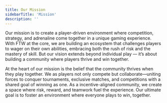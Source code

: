 ```yaml
---
title: Our Mission
sidebarTitle: 'Mission'
description: ''
---
```


Our mission is to create a player-driven environment where competition, strategy, and adrenaline come together in a unique gaming experience. With FTW at the core, we are building an ecosystem that challenges players to wager on their own abilities, embracing both the rush of risk and the mastery of skill. But our vision extends beyond individual play — it’s about building a community where players thrive and win together.

At the heart of our mission is the belief that the community thrives when they play together. We as players not only compete but collaborate—uniting forces to conquer tournaments, exclusive matches, and competitions with a shared goal of winning as one. As a incentive-aligned community, we create a space where risk, reward, and teamwork fuel the experience. Our ultimate goal is to foster an environment where everyone plays to win, together.